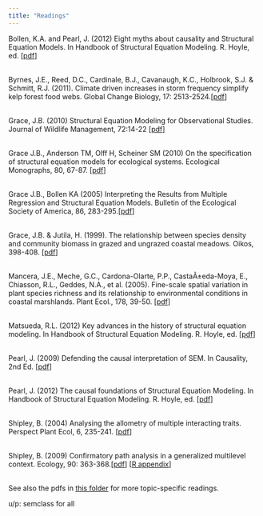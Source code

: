 ```yaml
---
title: "Readings"
---
```


Bollen, K.A. and Pearl, J. (2012) Eight myths about causality and Structural Equation Models. In Handbook of Structural Equation Modeling.  R. Hoyle, ed. [<a href="http://byrneslab.net/classes/sem_pdfs/General/bollen%20and%20pearl%208%20myths%20about%20sem.pdf">pdf</a>]<br /><br />

Byrnes, J.E., Reed, D.C., Cardinale, B.J., Cavanaugh, K.C., Holbrook, S.J. & Schmitt, R.J. (2011). Climate driven increases in storm frequency simplify kelp forest food webs. Global Change Biology, 17: 2513-2524.[<a href="http://byrneslab.net/classes/sem_pdfs/examples/Byrnes%20et%20al%202011%20GCB.pdf">pdf</a>]
<br /><br />

Grace, J.B.  (2010) Structural Equation Modeling for Observational Studies.  Journal of Wildlife Management, 72:14-22 [<a href="http://byrneslab.net/classes/sem_pdfs/intro_texts/Grace%202010%20Journal%20of%20Wildlife%20Research.pdf">pdf</a>]
<br /><br />

Grace J.B., Anderson TM, Olff H, Scheiner SM (2010) On the specification of structural equation models for ecological systems. Ecological Monographs, 80, 67-87. [<a href="http://byrneslab.net/classes/sem_pdfs/General/Grace%20et%20al%202010%20Ecological%20Monographs.pdf">pdf</a>]
<br /><br />

Grace J.B., Bollen KA (2005) Interpreting the Results from Multiple Regression and Structural Equation Models. Bulletin of the Ecological Society of America, 86, 283-295.[<a href="http://byrneslab.net/classes/sem_pdfs/General/Grace%20and%20Bollen%202005%20Bull%20Ecol%20Soc%20Amer.pdf">pdf</a>]
<br /><br />

Grace, J.B. & Jutila, H. (1999). The relationship between species density and community biomass in grazed and ungrazed coastal meadows. Oikos, 398-408. [<a href="http://byrneslab.net/classes/sem_pdfs/examples/Grace%20and%20Jutila%201999.pdf">pdf</a>]<br /><br />

Mancera, J.E., Meche, G.C., Cardona-Olarte, P.P., CastaÃ±eda-Moya, E., Chiasson, R.L., Geddes, N.A., et al. (2005). Fine-scale spatial variation in plant species richness and its relationship to environmental conditions in coastal marshlands. Plant Ecol., 178, 39-50. [<a href="http://byrneslab.net/classes/sem_pdfs/spatial%20autocorrelation/Mancera&&2005.pdf">pdf</a>]<br /><br />

Matsueda, R.L.  (2012)  Key advances in the history of structural equation modeling.  In Handbook of Structural Equation Modeling.  R. Hoyle, ed. [<a href="http://byrneslab.net/classes/sem_pdfs/General/Matsueda%202012%20history.pdf">pdf</a>]
<br /><br />

Pearl, J. (2009) Defending the causal interpretation of SEM. In Causality, 2nd Ed. [<a href="http://byrneslab.net/classes/sem_pdfs/causality/pearl%20defending%20sem.pdf">pdf</a>]
<br /><br />

Pearl, J. (2012) The causal foundations of Structural Equation Modeling. In Handbook of Structural Equation Modeling.  R. Hoyle, ed. [<a href="../http://jarrettbyrnes.info/sem_pdfs/causality/pearl%20causal%20foundations%20of%20SEM.pdf">pdf</a>]
<br /><br />

Shipley, B. (2004) Analysing the allometry of multiple interacting traits. Perspect Plant Ecol, 6, 235-241. [<a href="sem_pdfs/d-sep/shipley%202004%20dsep%20allometry.pdf">pdf</a>]
<br /><br />

Shipley, B. (2009) Confirmatory path analysis in a generalized multilevel context. Ecology, 90: 363-368.[<a href="http://byrneslab.net/classes/sem_pdfs/d-sep/Shipley%202009%20dsep%20with%20multilevel%20models.pdf">pdf</a>] [<a href="http://byrneslab.net/classes/sem_pdfs/d-sep/Shipley%202009%20R%20example.pdf">R appendix</a>]
<br /><br />

See also the pdfs in <a href="http://byrneslab.net/classes/sem_pdfs">this folder</a> for more topic-specific readings.

u/p: semclass for all